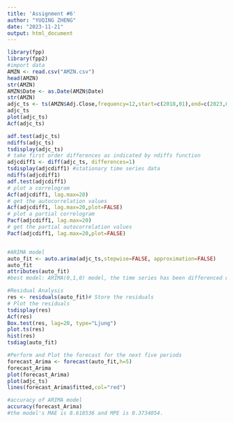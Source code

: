 ---
title: 'Assignment #6'
author: "YUQING ZHENG"
date: "2023-11-21"
output: html_document
---

```{r}
library(fpp)
library(fpp2)
#import data
AMZN <- read.csv("AMZN.csv")
head(AMZN)
str(AMZN)
AMZN$Date <- as.Date(AMZN$Date)
str(AMZN)
adjc_ts <- ts(AMZN$Adj.Close,frequency=12,start=c(2018,01),end=c(2023,09))
adjc_ts
plot(adjc_ts)
Acf(adjc_ts)

adf.test(adjc_ts)
ndiffs(adjc_ts)
tsdisplay(adjc_ts)
# take first order differences as indicated by ndiffs function
adjcdiff1 <- diff(adjc_ts, differences=1)
tsdisplay(adjcdiff1) #stationary time series data
ndiffs(adjcdiff1)
adf.test(adjcdiff1)
# plot a correlogram
Acf(adjcdiff1, lag.max=20)
# get the autocorrelation values
Acf(adjcdiff1, lag.max=20,plot=FALSE)
# plot a partial correlogram
Pacf(adjcdiff1, lag.max=20)
# get the partial autocorrelation values
Pacf(adjcdiff1, lag.max=20,plot=FALSE)


#ARIMA model
auto_fit <- auto.arima(adjc_ts,stepwise=FALSE, approximation=FALSE)
auto_fit
attributes(auto_fit)
#best model: ARIMA(0,1,0) model, the time series has been differenced once, no autoregressive terms and no moving average terms in the model, and the original series has undergone first-order differencing to achieve stationarity.

#Residual Analysis
res <- residuals(auto_fit)# Store the residuals
# Plot the residuals
tsdisplay(res)
Acf(res)
Box.test(res, lag=20, type="Ljung")
plot.ts(res)
hist(res)
tsdiag(auto_fit)

#Perform and Plot the forecast for the next five periods
forecast_Arima <- forecast(auto_fit,h=5)
forecast_Arima
plot(forecast_Arima)
plot(adjc_ts)
lines(forecast_Arima$fitted,col="red")

#accuracy of ARIMA model
accuracy(forecast_Arima)
#the model's MAE is 8.618536 and MPE is 0.3734054.
```

